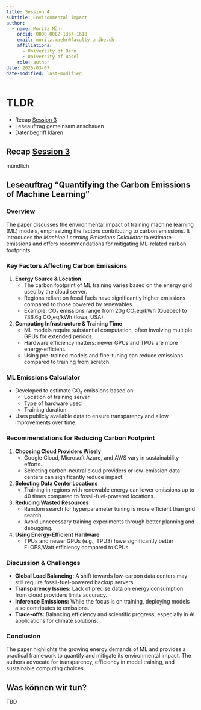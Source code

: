 ```yaml
---
title: Session 4
subtitle: Environmental impact
author: 
  - name: Moritz Mähr
    orcid: 0000-0002-1367-1618
    email: moritz.maehr@faculty.unibe.ch
    affiliations:
      - University of Bern
      - University of Basel
    role: author
date: 2025-03-07
date-modified: last-modified
---
```


# TLDR

- Recap [Session 3](/contents/sessions/03.qmd)
- Leseauftrag gemeinsam anschauen
- Datenbegriff klären

## Recap [Session 3](/contents/sessions/03.qmd)

mündlich

## Leseauftrag "Quantifying the Carbon Emissions of Machine Learning"

### **Overview**

The paper discusses the environmental impact of training machine learning (ML) models, emphasizing the factors contributing to carbon emissions. It introduces the *Machine Learning Emissions Calculator* to estimate emissions and offers recommendations for mitigating ML-related carbon footprints.

### **Key Factors Affecting Carbon Emissions**

1. **Energy Source & Location**  
   - The carbon footprint of ML training varies based on the energy grid used by the cloud server.  
   - Regions reliant on fossil fuels have significantly higher emissions compared to those powered by renewables.  
   - Example: CO₂ emissions range from 20g CO₂eq/kWh (Quebec) to 736.6g CO₂eq/kWh (Iowa, USA).

2. **Computing Infrastructure & Training Time**  
   - ML models require substantial computation, often involving multiple GPUs for extended periods.  
   - Hardware efficiency matters: newer GPUs and TPUs are more energy-efficient.  
   - Using pre-trained models and fine-tuning can reduce emissions compared to training from scratch.

### **ML Emissions Calculator**

- Developed to estimate CO₂ emissions based on:
  - Location of training server  
  - Type of hardware used  
  - Training duration  
- Uses publicly available data to ensure transparency and allow improvements over time.

### **Recommendations for Reducing Carbon Footprint**

1. **Choosing Cloud Providers Wisely**  
   - Google Cloud, Microsoft Azure, and AWS vary in sustainability efforts.  
   - Selecting carbon-neutral cloud providers or low-emission data centers can significantly reduce impact.

2. **Selecting Data Center Locations**  
   - Training in regions with renewable energy can lower emissions up to 40 times compared to fossil-fuel-powered locations.

3. **Reducing Wasted Resources**  
   - Random search for hyperparameter tuning is more efficient than grid search.  
   - Avoid unnecessary training experiments through better planning and debugging.

4. **Using Energy-Efficient Hardware**  
   - TPUs and newer GPUs (e.g., TPU3) have significantly better FLOPS/Watt efficiency compared to CPUs.

### **Discussion & Challenges**

- **Global Load Balancing:** A shift towards low-carbon data centers may still require fossil-fuel-powered backup servers.
- **Transparency Issues:** Lack of precise data on energy consumption from cloud providers limits accuracy.
- **Inference Emissions:** While the focus is on training, deploying models also contributes to emissions.
- **Trade-offs:** Balancing efficiency and scientific progress, especially in AI applications for climate solutions.

### **Conclusion**

The paper highlights the growing energy demands of ML and provides a practical framework to quantify and mitigate its environmental impact. The authors advocate for transparency, efficiency in model training, and sustainable computing choices.

## Was können wir tun?

TBD
